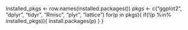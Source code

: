 installed_pkgs <- row.names(installed.packages())
pkgs <- c("ggplot2", "dplyr", "tidyr", "Rmisc", "plyr", "lattice")
for(p in pkgs){
	if(!(p %in% installed_pkgs)){
		install.packages(p)
	}
}
